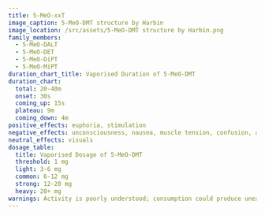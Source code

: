 ---
title: 5-MeO-xxT
image_caption: 5-MeO-DMT structure by Harbin
image_location: /src/assets/5-MeO-DMT structure by Harbin.png
family_members:
  - 5-MeO-DALT
  - 5-MeO-DET
  - 5-MeO-DiPT
  - 5-MeO-MiPT
duration_chart_title: Vaporised Duration of 5-MeO-DMT
duration_chart:
  total: 20-40m
  onset: 30s
  coming_up: 15s
  plateau: 9m
  coming_down: 4m
positive_effects: euphoria, stimulation
negative_effects: unconsciousness, nausea, muscle tension, confusion, anxiety
neutral_effects: visuals
dosage_table:
  title: Vaporised Dosage of 5-MeO-DMT
  threshold: 1 mg
  light: 3-6 mg
  common: 6-12 mg
  strong: 12-20 mg
  heavy: 20+ mg
warnings: Activity is poorly understood; consumption could produce unexpected consequences.
---
